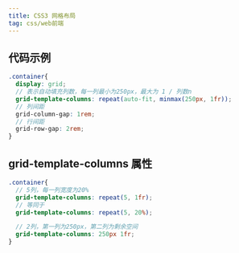 ```yaml
---
title: CSS3 网格布局
tag: css/web前端
---
```


## 代码示例
```scss
.container{
  display: grid;
  // 表示自动填充列数，每一列最小为250px，最大为 1 / 列数n
  grid-template-columns: repeat(auto-fit, minmax(250px, 1fr));
  // 列间距
  grid-column-gap: 1rem;
  // 行间距
  grid-row-gap: 2rem;
}
```

## grid-template-columns 属性
```scss
.container{
  // 5列，每一列宽度为20%
  grid-template-columns: repeat(5, 1fr);
  // 等同于
  grid-template-columns: repeat(5, 20%);

  // 2列，第一列为250px，第二列为剩余空间
  grid-template-columns: 250px 1fr;
}
```
